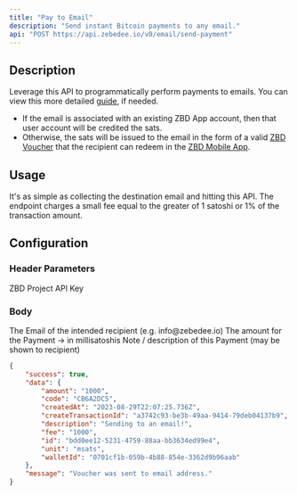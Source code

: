 ```yaml
---
title: "Pay to Email"
description: "Send instant Bitcoin payments to any email."
api: "POST https://api.zebedee.io/v0/email/send-payment"
---
```


## Description

Leverage this API to programmatically perform payments to emails. You can view this more detailed [guide](/payments/payouts/email), if needed.

- If the email is associated with an existing ZBD App account, then that user account will be credited the sats.
- Otherwise, the sats will be issued to the email in the form of a valid [ZBD Voucher](/get-started/vouchers) that the recipient can redeem in the [ZBD Mobile App](/rewards/app). 

## Usage

It's as simple as collecting the destination email and hitting this API. The endpoint charges a small fee equal to the greater of 1 satoshi or 1% of the transaction amount. 

## Configuration

### Header Parameters

<ParamField required header="apikey" type="string">
  ZBD Project API Key
</ParamField>

### Body

<ParamField required body="email" type="string">
  The Email of the intended recipient (e.g. info@zebedee.io)
</ParamField>

<ParamField required body="amount" type="string">
  The amount for the Payment -> in millisatoshis
</ParamField>

<ParamField required initialValue="‎" body="comment" type="string">
  Note / description of this Payment (may be shown to recipient)
</ParamField>



<ResponseExample>

```json Response
{
    "success": true,
    "data": {
        "amount": "1000",
        "code": "CB6A2DC5",
        "createdAt": "2023-08-29T22:07:25.736Z",
        "createTransactionId": "a3742c93-be3b-49aa-9414-79deb04137b9",
        "description": "Sending to an email!",
        "fee": "1000",
        "id": "bdd0ee12-5231-4759-88aa-bb3634ed99e4",
        "unit": "msats",
        "walletId": "0701cf1b-059b-4b88-854e-3362d9b96aab"
    },
    "message": "Voucher was sent to email address."
}
```

</ResponseExample>
